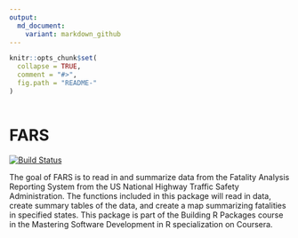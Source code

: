 ```yaml
---
output:
  md_document:
    variant: markdown_github
---
```

 
<!-- README.md is generated from README.Rmd. Please edit that file -->
 
```r
knitr::opts_chunk$set(
  collapse = TRUE,
  comment = "#>",
  fig.path = "README-"
)
 
```
 

# FARS

[![Build Status](https://travis-ci.org/a1cuyjet/farsfinal.svg?branch=master)](https://travis-ci.org/a1cuyjet/farsfinal) 

The goal of FARS is to read in and summarize data from the Fatality Analysis Reporting System from the US National Highway Traffic Safety Administration. The functions included in this package will read in data, create summary tables of the data, and create a map summarizing fatalities in specified states. This package is part of the Building R Packages course in the Mastering Software Development in R specialization on Coursera.
